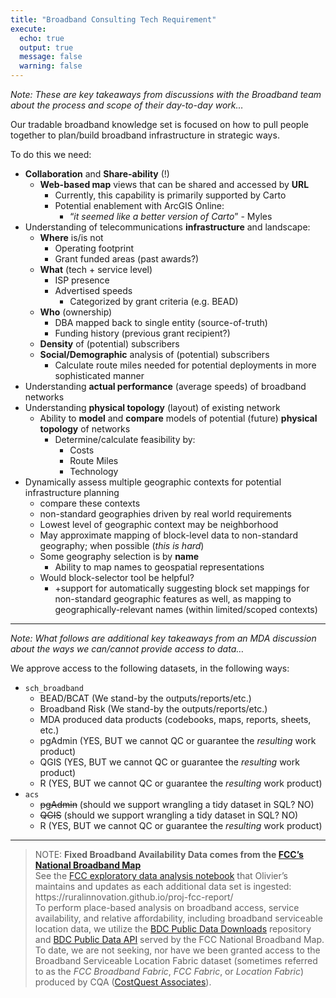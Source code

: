 ```yaml
---
title: "Broadband Consulting Tech Requirement"
execute:
  echo: true
  output: true
  message: false
  warning: false
---
```


_Note: These are key takeaways from discussions with the Broadband team about the process and scope of their day-to-day work..._

Our tradable broadband knowledge set is focused on how to pull people together to plan/build broadband infrastructure in strategic ways.

To do this we need:

  - **Collaboration** and **Share-ability** (!)
      - **Web-based map** views that can be shared and accessed by **URL**
        - Currently, this capability is primarily supported by Carto
        - Potential enablement with ArcGIS Online:
          - “_it seemed like a better version of Carto_” - Myles
  - Understanding of telecommunications **infrastructure** and landscape:
      - **Where** is/is not
         - Operating footprint
         - Grant funded areas (past awards?)
      - **What** (tech + service level)
        - ISP presence
        - Advertised speeds
          - Categorized by grant criteria (e.g. BEAD)
      - **Who** (ownership)
        - DBA mapped back to single entity (source-of-truth)
        - Funding history (previous grant recipient?)
      - **Density** of (potential) subscribers
      - **Social/Demographic** analysis of (potential) subscribers
          - Calculate route miles needed for potential deployments in more sophisticated manner
  - Understanding **actual performance** (average speeds) of broadband networks
  - Understanding **physical topology** (layout) of existing network
      - Ability to **model** and **compare** models of potential (future) **physical topology** of networks
          - Determine/calculate feasibility by:
            - Costs
            - Route Miles
            - Technology
  - Dynamically assess multiple geographic contexts for potential infrastructure planning
      - compare these contexts
      - non-standard geographies driven by real world requirements
      - Lowest level of geographic context may be neighborhood
      - May approximate mapping of block-level data to non-standard geography; when possible (_this is hard_)
      - Some geography selection is by **name**
        - Ability to map names to geospatial representations
      - Would block-selector tool be helpful?
        - +support for automatically suggesting block set mappings for non-standard geographic features as well, as mapping to geographically-relevant names (within limited/scoped contexts)

<hr />

_Note: What follows are additional key takeaways from an MDA discussion about the ways we can/cannot provide access to data..._

We approve access to the following datasets, in the following ways:

- `sch_broadband`
  - BEAD/BCAT (We stand-by the outputs/reports/etc.)
  - Broadband Risk (We stand-by the outputs/reports/etc.)
  - MDA produced data products (codebooks, maps, reports, sheets, etc.)
  - pgAdmin (YES, BUT we cannot QC or guarantee the _resulting_ work product)
  - QGIS (YES, BUT we cannot QC or guarantee the _resulting_ work product)
  - R (YES, BUT we cannot QC or guarantee the _resulting_ work product)

- `acs`
    - ~~pgAdmin~~ (should we support wrangling a tidy dataset in SQL? NO)
    - ~~QGIS~~ (should we support wrangling a tidy dataset in SQL? NO)
    - R (YES, BUT we cannot QC or guarantee the _resulting_ work product)



<hr />

> NOTE: **Fixed Broadband Availability Data comes from the [FCC's National Broadband Map](https://broadbandmap.fcc.gov/data-download/nationwide-data)** <br />
> See the [FCC exploratory data analysis notebook](https://ruralinnovation.github.io/proj-fcc-report/) that Olivier's maintains and updates as each additional data set is ingested: https://ruralinnovation.github.io/proj-fcc-report/ <br />
> To perform place-based analysis on broadband access, service availability, and relative affordability, including broadband serviceable location data, we utilize the [BDC Public Data Downloads](https://broadbandmap.fcc.gov/data-download/nationwide-data) repository and [BDC Public Data API](https://us-fcc.box.com/v/bdc-public-data-api-spec) served by the FCC National Broadband Map. To date, we are not seeking, nor have we been granted access to the Broadband Serviceable Location Fabric dataset (sometimes referred to as the _FCC Broadband Fabric_, _FCC Fabric_, or _Location Fabric_) produced by CQA ([CostQuest Associates](https://www.costquest.com/)).

